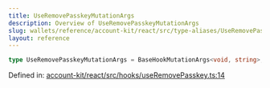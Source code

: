 ```yaml
---
title: UseRemovePasskeyMutationArgs
description: Overview of UseRemovePasskeyMutationArgs
slug: wallets/reference/account-kit/react/src/type-aliases/UseRemovePasskeyMutationArgs
layout: reference
---
```


```ts
type UseRemovePasskeyMutationArgs = BaseHookMutationArgs<void, string>;
```

Defined in: [account-kit/react/src/hooks/useRemovePasskey.ts:14](https://github.com/alchemyplatform/aa-sdk/blob/4987bdd63823427c48ec21401b71fa3cfc2d0675/account-kit/react/src/hooks/useRemovePasskey.ts#L14)
